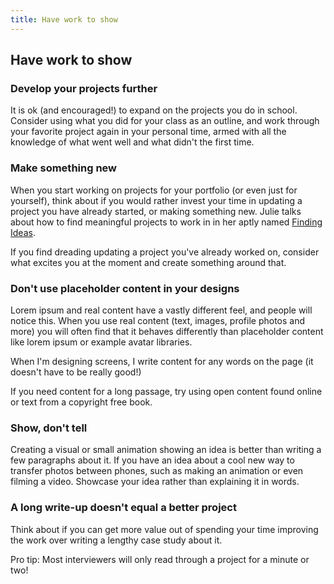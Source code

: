 ```yaml
---
title: Have work to show
---
```


## Have work to show

### Develop your projects further

It is ok (and encouraged!) to expand on the projects you do in school. Consider using what you did for your class as an outline, and work through your favorite project again in your personal time, armed with all the knowledge of what went well and what didn't the first time.

### Make something new

When you start working on projects for your portfolio (or even just for yourself), think about if you would rather invest your time in updating a project you have already started, or making something new. Julie talks about how to find meaningful projects to work in in her aptly named [Finding Ideas](https://medium.com/the-year-of-the-looking-glass/finding-ideas-d9c07ca1a076).

If you find dreading updating a project you've already worked on, consider what excites you at the moment and create something around that.

### Don't use placeholder content in your designs

Lorem ipsum and real content have a vastly different feel, and people will notice this. When you use real content (text, images, profile photos and more) you will often find that it behaves differently than placeholder content like lorem ipsum or example avatar libraries.

When I'm designing screens, I write content for any words on the page (it doesn't have to be really good!)

If you need content for a long passage, try using open content found online or text from a copyright free book.

### Show, don't tell

Creating a visual or small animation showing an idea is better than writing a few paragraphs about it. If you have an idea about a cool new way to transfer photos between phones, such as making an animation or even filming a video. Showcase your idea rather than explaining it in words.

### A long write-up doesn't equal a better project

Think about if you can get more value out of spending your time improving the work over writing a lengthy case study about it.

Pro tip: Most interviewers will only read through a project for a minute or two!
